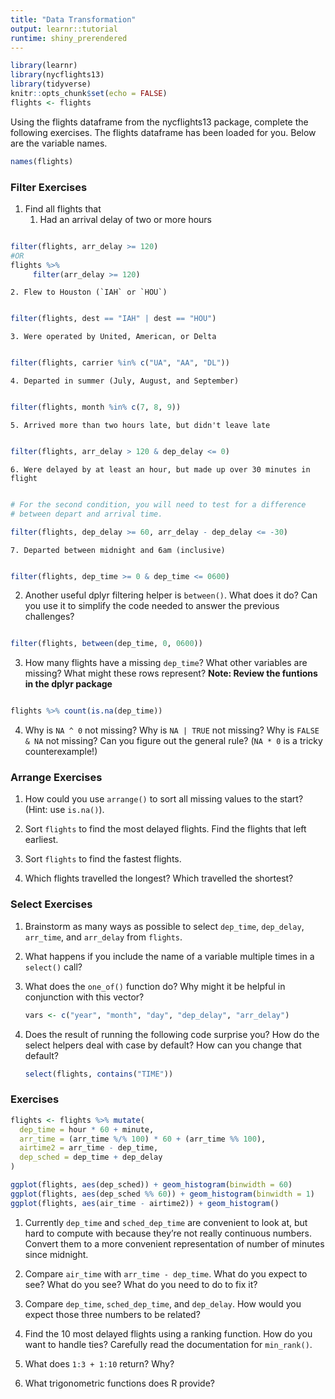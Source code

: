 ```yaml
---
title: "Data Transformation"
output: learnr::tutorial
runtime: shiny_prerendered
---
```

```r
library(learnr)
library(nycflights13)
library(tidyverse)
knitr::opts_chunk$set(echo = FALSE)
flights <- flights
```

Using the flights dataframe from the nycflights13 package, complete the following exercises.
The flights dataframe has been loaded for you. Below are the variable names.

```r
names(flights)
```

###  Filter Exercises

1.  Find all flights that
    1. Had an arrival delay of two or more hours
    
```r


```

```r
filter(flights, arr_delay >= 120)
#OR
flights %>% 
     filter(arr_delay >= 120)
```
      
    2. Flew to Houston (`IAH` or `HOU`)
    
```r


```
 
   
```r
filter(flights, dest == "IAH" | dest == "HOU")
```

    3. Were operated by United, American, or Delta
    
```r

```

```r
filter(flights, carrier %in% c("UA", "AA", "DL"))
```

    4. Departed in summer (July, August, and September)
    
```r

```

```r
filter(flights, month %in% c(7, 8, 9))
```

    5. Arrived more than two hours late, but didn't leave late
    
```r

```

```r
filter(flights, arr_delay > 120 & dep_delay <= 0)
```

    6. Were delayed by at least an hour, but made up over 30 minutes in flight
    
```r

```

```r
# For the second condition, you will need to test for a difference 
# between depart and arrival time.
```

```r
filter(flights, dep_delay >= 60, arr_delay - dep_delay <= -30)
```

    7. Departed between midnight and 6am (inclusive)
    
```r

```

```r
filter(flights, dep_time >= 0 & dep_time <= 0600)
```

2.  Another useful dplyr filtering helper is `between()`. What does it do?
    Can you use it to simplify the code needed to answer the previous 
    challenges?
    
```r

```

```r
filter(flights, between(dep_time, 0, 0600))
```

3.  How many flights have a missing `dep_time`? What other variables are 
    missing? What might these rows represent?
    **Note: Review the funtions in the dplyr package**

```r




```

```r
flights %>% count(is.na(dep_time))
```

4.  Why is `NA ^ 0` not missing? Why is `NA | TRUE` not missing?
    Why is `FALSE & NA` not missing? Can you figure out the general
    rule?  (`NA * 0` is a tricky counterexample!)
    
### Arrange Exercises

1.  How could you use `arrange()` to sort all missing values to the start?
    (Hint: use `is.na()`).
    
1.  Sort `flights` to find the most delayed flights. Find the flights that
    left earliest.

1.  Sort `flights` to find the fastest flights.

1.  Which flights travelled the longest? Which travelled the shortest?

### Select Exercises

1.  Brainstorm as many ways as possible to select `dep_time`, `dep_delay`,
    `arr_time`, and `arr_delay` from `flights`.
    
1.  What happens if you include the name of a variable multiple times in
    a `select()` call?
  
1.  What does the `one_of()` function do? Why might it be helpful in conjunction
    with this vector?
    
    ```r
    vars <- c("year", "month", "day", "dep_delay", "arr_delay")
    ```
    
1.  Does the result of running the following code surprise you?  How do the
    select helpers deal with case by default? How can you change that default?

    ```r
    select(flights, contains("TIME"))
    ```
    
### Exercises

```r
flights <- flights %>% mutate(
  dep_time = hour * 60 + minute,
  arr_time = (arr_time %/% 100) * 60 + (arr_time %% 100),
  airtime2 = arr_time - dep_time,
  dep_sched = dep_time + dep_delay
)

ggplot(flights, aes(dep_sched)) + geom_histogram(binwidth = 60)
ggplot(flights, aes(dep_sched %% 60)) + geom_histogram(binwidth = 1)
ggplot(flights, aes(air_time - airtime2)) + geom_histogram()
```

1.  Currently `dep_time` and `sched_dep_time` are convenient to look at, but
    hard to compute with because they're not really continuous numbers. 
    Convert them to a more convenient representation of number of minutes
    since midnight.
    
1.  Compare `air_time` with `arr_time - dep_time`. What do you expect to see?
    What do you see? What do you need to do to fix it?
    
1.  Compare `dep_time`, `sched_dep_time`, and `dep_delay`. How would you
    expect those three numbers to be related?

1.  Find the 10 most delayed flights using a ranking function. How do you want 
    to handle ties? Carefully read the documentation for `min_rank()`.

1.  What does `1:3 + 1:10` return? Why?

1.  What trigonometric functions does R provide?

